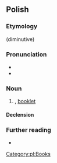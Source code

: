 ==Polish==

===Etymology===
{{suffix|pl|książka|ka}} (diminutive)

===Pronunciation===
* {{pl-IPA}}
* {{audio|pl|Pl-książeczka.ogg|Audio}}

===Noun===
{{pl-noun|f}}

# {{diminutive of|pl|książka}}, [[booklet]]

====Declension====
{{pl-decl-noun-f}}

===Further reading===
* {{R:PWN}}

[[Category:pl:Books]]